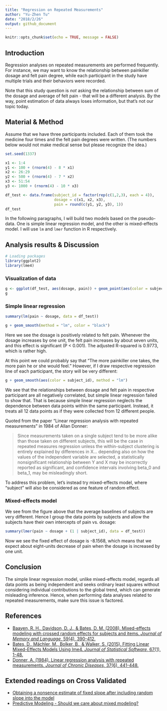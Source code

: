 ```yaml
---
title: "Regression on Repeated Measurements"
author: "Yu-Zhen Tu"
date: "2018/2/26"
output: github_document
---
```


```r
knitr::opts_chunk$set(echo = TRUE, message = FALSE)
```

## Introduction

Regression analyses on repeated measurements are performed frequently. For instance, we may want to know the relationship between painkiller dosage and felt pain degree, while each participant in the study have multiple trials and their behaviors were recorded.

Note that this study question is _not_ asking the relationship between sum of the dosage and average of felt pain - that will be a different analysis. By the way, point estimation of data always loses information, but that's not our topic today.

## Material & Method

Assume that we have three participants included. Each of them took the medicine four times and the felt pain degrees were written. (The numbers below would not make medical sense but please recognize the idea.)

```r
set.seed(1337)

x1 <- 1:4
y1 <- 100 + (rnorm(4) - 8 * x1)
x2 <- 26:29
y2 <- 500 + (rnorm(4) - 7 * x2)
x3 <- 51:54
y3 <- 1000 + (rnorm(4) - 10 * x3)

df_test <- data.frame(subject_id = factor(rep(c(1,2,3), each = 4)),
                      dosage = c(x1, x2, x3),
                      pain = round(c(y1, y2, y3), 1))
df_test
```

In the following paragraphs, I will build two models based on the pseudo-data. One is simple linear regression model, and the other is mixed-effects model. I will use `lm` and `lmer` function in R respectively.

## Analysis results & Discussion

```r
# Loading packages
library(ggplot2)
library(lme4)
```

### Visualization of data

```r
g <- ggplot(df_test, aes(dosage, pain)) + geom_point(aes(color = subject_id))
g
```

### Simple linear regression

```r
summary(lm(pain ~ dosage, data = df_test))
```

```r
g + geom_smooth(method = "lm", color = "black")
```

Here we see the dosage is positively related to felt pain. Whenever the dosage increases by one unit, the felt pain increases by about seven units, and this effect is significant (P < 0.001). The adjusted R-squared is 0.9773, which is rather high.

At this point we could probably say that "The more painkiller one takes, the more pain he or she would feel." However, if I draw respective regression line of each participant, the story will be very different:

```r
g + geom_smooth(aes(color = subject_id), method = "lm")
```

We see that the relationships between dosage and felt pain in respective participant are all negatively correlated, but simple linear regression failed to show that. That is because simple linear regression neglects the dependence between data points within the same participant. Instead, it treats all 12 data points as if they were collected from 12 different people.

Quoted from the paper "Linear regression analysis with repeated measurements" in 1984 of Allan Donner:

> Since measurements taken on a single subject tend to be more alike than those taken on different subjects, this will be the case in repeated measures regression unless the within-subject clustering is entirely explained by differences in X... depending also on how the values of the independent variable are selected, a statistically nonsignificant relationship between Y and X may be incorrectly reported as significant, and confidence intervals involving beta_0 and beta_1, may be misleadingly short.

To address this problem, let's instead try mixed-effects model, where "subject" will also be considered as one feature of random effect.

### Mixed-effects model

We see from the figure above that the average baselines of subjects are very different. Hence I group the data points by subjects and allow the subjects have their own intercepts of pain vs. dosage:

```r
summary(lmer(pain ~ dosage + (1 | subject_id), data = df_test))
```

Now we see the fixed effect of dosage is -8.1568, which means that we expect about eight-units decrease of pain when the dosage is increased by one unit.

## Conclusion

The simple linear regression model, unlike mixed-effects model, regards all data points as being independent and seeks ordinary least squares without considering individual contributions to the global trend, which can generate misleading inference. Hence, when performing data analyses related to repeated measurements, make sure this issue is factored.

## References

* [Baayen, R. H., Davidson, D. J., & Bates, D. M. (2008). Mixed-effects modeling with crossed random effects for subjects and items. _Journal of Memory and Language_, 59(4), 390-412.](https://www.sciencedirect.com/science/article/pii/S0749596X07001398)
* [Bates, D., Mächler, M., Bolker, B., & Walker, S. (2015). Fitting Linear Mixed-Effects Models Using lme4. _Journal of Statistical Software_, 67(1), 1-48.](https://www.jstatsoft.org/article/view/v067i01/0)
* [Donner, A. (1984). Linear regression analysis with repeated measurements. _Journal of Chronic Diseases_, 37(6), 441-448.](http://www.jclinepi.com/article/0021-9681(84)90027-4/abstract)

## Extended readings on Cross Validated

* [Obtaining a nonsence estimate of fixed slope after including random slope into the model](https://stats.stackexchange.com/q/330463/150140)
* [Predictive Modeling - Should we care about mixed modeling?](https://stats.stackexchange.com/questions/22407/predictive-modeling-should-we-care-about-mixed-modeling)